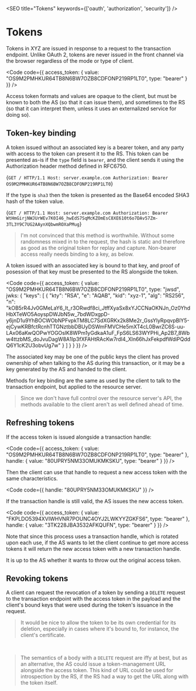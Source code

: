 

<SEO title="Tokens" keywords={['oauth', 'authorization', 'security']} />

# Tokens

Tokens in XYZ are issued in response to a request to the transaction endpoint. Unlike OAuth 2, tokens are never issued in the front channel via the browser regardless of the mode or type of client.

<Code code={{
  access_token: {
    value: "OS9M2PMHKUR64TB8N6BW7OZB8CDFONP219RP1LT0",
    type: "bearer"
  }
}} />

Access token formats and values are opaque to the client, but must be known to both the AS (so that it can issue them), and sometimes to the RS (so that it can interpret them, unless it uses an externalized service for doing so).

## Token-key binding

A token issued without an associated key is a bearer token, and any party with access to the token can present it to the RS. This token can be presented as-is if the `type` field is `bearer`, and the client sends it using the Authorization header method defined in RFC6750.

<SyntaxHighlighter language='http' style={okaidia}>{`GET / HTTP/1.1
Host: server.example.com
Authorization: Bearer OS9M2PMHKUR64TB8N6BW7OZB8CDFONP219RP1LT0`}</SyntaxHighlighter>

If the type is `sha3` then the token is presented as the Base64 encoded SHA3 hash of the token value.

<SyntaxHighlighter language='http' style={okaidia}>{`GET / HTTP/1.1
Host: server.example.com
Authorization: Bearer WtHmGirjNWJUrWEv7K0I46_hwEdS7SqMcKZOmEsC8XE610t6o7DAv57Zm-3TL3Y9C7UG2AAynXQbwmROXaPMug`}</SyntaxHighlighter>

> I'm not convinced that this method is worthwhile. Without some randomness mixed in to the request, the hash is static and therefore as good as the original token for replay and capture. Non-bearer access really needs binding to a key, as below.

A token issued with an associated key is bound to that key, and proof of posession of that key must be presented to the RS alongside the token. 

<Code code={{
  access_token: {
    value: "OS9M2PMHKUR64TB8N6BW7OZB8CDFONP219RP1LT0",
    type: "jwsd",
    jwks: {
  "keys": [
    {
      "kty": "RSA",
      "e": "AQAB",
      "kid": "xyz-1",
      "alg": "RS256",
      "n": "kOB5rR4Jv0GMeLaY6_It_r3ORwdf8ci_JtffXyaSx8xYJCCNaOKNJn_Oz0YhdHbXTeWO5AoyspDWJbN5w_7bdWDxgpD-y6jnD1u9YhBOCWObNPFvpkTM8LC7SdXGRKx2k8Me2r_GssYlyRpqvpBlY5-ejCywKRBfctRcnhTTGNztbbDBUyDSWmFMVCHe5mXT4cL0BwrZC6S-uu-LAx06aKwQOPwYOGOslK8WPm1yGdkaA1uF_FpS6LS63WYPHi_Ap2B7_8Wbw4ttzbMS_doJvuDagW8A1Ip3fXFAHtRAcKw7rdI4_Xln66hJxFekpdfWdiPQddQ6Y1cK2U3obvUg7w"
    }
  ]
}
  }
}} />

The associated key may be one of the public keys the client has proved ownership of when talking to the AS during this transaction, or it may be a key generated by the AS and handed to the client.

Methods for key binding are <Link to="/keys">the same as used by the client to talk to the transaction endpoint</Link>, but applied to the resource server. 

> Since we don't have full control over the resource server's API, the methods available to the client aren't as well defined ahead of time. 

## Refreshing tokens

If the access token is issued alongside a transaction handle:

<Code code={{
  access_token: {
    value: "OS9M2PMHKUR64TB8N6BW7OZB8CDFONP219RP1LT0",
    type: "bearer"
  },
handle: {
  value: "80UPRY5NM33OMUKMKSKU",
  type: "bearer"
}
}} />

Then the client can use that handle to request a new access token with the same characteristics.

<Code
  code={{
    handle: "80UPRY5NM33OMUKMKSKU"
  }} />

If the transaction handle is still valid, the AS issues the new access token.

<Code code={{
  access_token: {
    value: "FKPLDO5394XVIWHVNR7POUNC4OYJ2LWKYYZGKFS6",
    type: "bearer"
  },
handle: {
  value: "3TK228JBA3532AFKQUFN",
  type: "bearer"
}
}} />

Note that since this process uses a transaction handle, which is rotated upon each use, if the AS wants to let the client continue to get more access tokens it will return the new access token with a new transaction handle.

It is up to the AS whether it wants to throw out the original access token.

## Revoking tokens

A client can request the revocation of a token by sending a `DELETE` request to the transaction endpoint with the access token in the payload and the client's bound keys that were used during the token's issuance in the request.

> It would be nice to allow the token to be its own credential for its deletion, especially in cases where it's bound to, for instance, the client's certificate.

&nbsp;

> The semantics of a body with a `DELETE` request are iffy at best, but as an alternative, the AS could issue a token-management URL alongside the access token. This kind of URL could be used for introspection by the RS, if the RS had a way to get the URL along with the token itself. 